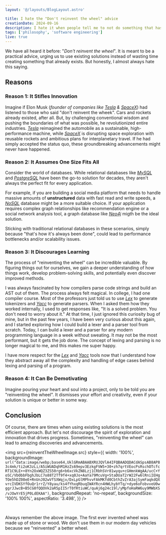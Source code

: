 ```yaml
---
layout: '@/layouts/BlogLayout.astro'

title: I hate the "Don't reinvent the wheel" advice
creationDate: 2024-09-16
description: I hate it when people tell me to not do something that has already been done before.
tags: ['philosophy', 'software engineering']
live: true
---
```



We have all heard it before: "<span class="text-accent">_Don't reinvent the wheel_</span>". It is meant to be a
practical advice, urging us to use existing solutions instead of wasting time creating something that already exists.
But honestly, I almost always hate this saying.

## Reasons

### Reason 1: It Stifles Innovation

Imagine if Elon Musk (_founder of companies like [Tesla] & [SpaceX]_) had listened to those who said "don't reinvent the
wheek". Cars and rockets already existed, after all. But, by challenging conventional wisdom and pushing the boundaries
of what was possible, he revolutionized entire industries. _[Tesla]_ reimagined the automobile as a sustainable,
high-performance machine, while _[SpaceX]_ is disrupting space exploration with reusable rockets and ambitious plans for
interplanetary travel. If he had simply accepted the status quo, these groundbreaking advancements might never have
happened.

### Reason 2: It Assumes One Size Fits All

Consider the world of databases. While relational databases like _[MySQL]_ and _[PostgreSQL]_ have been the go-to
solution for decades, they aren't always the perfect fit for every application.

For example, if you are building a social media platform that needs to handle massive amounts of **unstructured** data
with fast read and write speeds, a _[NoSQL]_ database might be a more suitable choice. If your application requires
complex graph relationships like recommendation engine or a social network analysis tool, a graph database like
_[Neo4j]_ migth be the ideal solution.

Sticking with traditional relational databases in these scenarios, simply because "that's how it's always been done",
could lead to performance bottlenecks and/or scalability issues.

### Reason 3: It Discourages Learning

The process of "reinventing the wheel" can be incredible valuable. By figuring things out for ourselves, we gain a
deeper understanding of how things work, develop problem-solving skills, and potentially even discover improved methods.

I was always fascinated by how compilers parse code strings and build an AST out of them. The process always felt
magical. In college, I had one compiler course. Most of the professors just told us to use _[Lex]_ to generate
tokenizers and _[Yacc]_ to generate parsers. When I asked them how they worked internally, I used to get responses like,
"It is a solved problem. You don't need to worry about it." At that time, I just ignored this curiosity bug of mine, but
in the past few years, I have been very curious about this again, and I started exploring how I could build a lexer and
a parser tool from scratch. Today, I can build a lexer and a parser for any modern programming language in a week
without sweating. It may not be the most performant, but it gets the job done. The concept of lexing and parsing is no
longer magical to me, and this makes me super happy.

I have more respect for the _[Lex]_ and _[Yacc]_ tools now that I understand how they abstract away all the complexity
and handling of edge cases behind lexing and parsing of a program.

### Reason 4: It Can Be Demotivating

Imagine pouring your heart and soul into a project, only to be told you are "reinventing the wheel". It dismisses your
effort and creativity, even if your solution is unique or better in some way.

## Conclusion

Of course, there are times when using existing solutions is the most efficient approach. But let's not discourage the
spirit of exploration and innovation that drives progress. Sometimes, "reinventing the wheel" can lead to amazing
discoveries and advancements.

<img
  src={reinventTheWheelImage.src}
  style={{
    width: '100%',
    backgroundImage: `url("data:image/webp;base64,UklGRmABAABXRUJQVlA4IFQBAADQDACdASpsAB8AP83c4mk/ti2oK3zLi/A5iWUADqhM1HzZs69epv3EzkgFVW5+30+zh7qrtVEocPsRschOTcfcRT1C9LE++8Yn2OxWQZ3ZS50rg6+b6xcVkZN8Lzj1CRbhSVr81wyqu+cGHmnkWgAA/ucC+YoSC/VbObbFbghJbLC7o88T2Tf9f4+xq0Jo+AaYa79McuVg+StaDUaT2rW22Fw6lRniIEHgTOe5hDZ08eE+RnUnJ02wVfSXWqjx/DxLpGlMPhvvFAkMKfd0CbthZvZrA3ajSymFaqkdQXvrcIVDKSYfOuQr1rrZ/Y8yau/ks4fYhxqRbuqIWAYRcn4HWLhybYTq/+dye6oFobvveU0wggrJJwcB+B5CG0fQQOVk2aR5pII5rT0fRtiuWC/quAj6g24c19l/yMpfoHaRW6uy9MWbXS/vJOwYrE5jP0LdEKAA")`,
    backgroundRepeat: 'no-repeat',
    backgroundSize: '100% 100%',
    aspectRatio: '3.498',
  }}
/>

<br />

Always remember the above image. The first ever invented wheel was made up of stone or wood. We don't use them in our
modern day vehicles because we "reinvented" a better wheel.

[Tesla]: https://www.tesla.com
[SpaceX]: https://www.spacex.com
[MySQL]: https://www.mysql.com
[PostgreSQL]: https://www.postgresql.org
[NoSQL]: https://en.wikipedia.org/wiki/NoSQL
[Neo4j]: https://neo4j.com/
[Lex]: https://en.wikipedia.org/wiki/Lex_(software)
[Yacc]: https://en.wikipedia.org/wiki/Yacc
